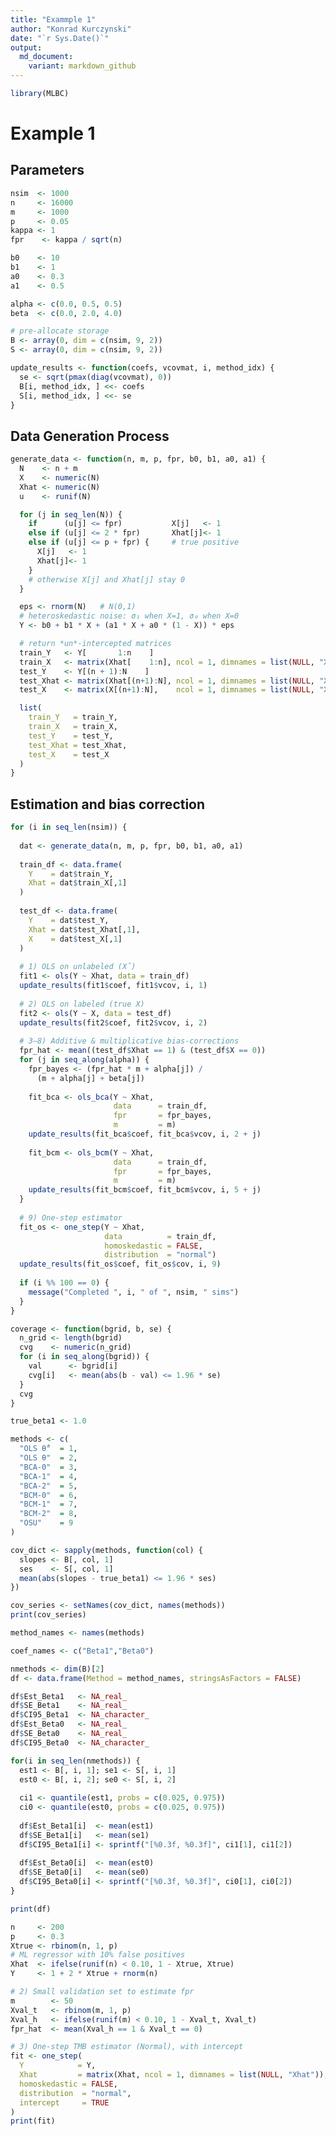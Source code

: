 ```yaml
---
title: "Exammple 1"
author: "Konrad Kurczynski"
date: "`r Sys.Date()`"
output: 
  md_document:
    variant: markdown_github
---
```


```r
library(MLBC)
```

# Example 1

## Parameters 

```r
nsim  <- 1000
n     <- 16000
m     <- 1000
p     <- 0.05
kappa <- 1
fpr    <- kappa / sqrt(n)

b0    <- 10
b1    <- 1
a0    <- 0.3
a1    <- 0.5

alpha <- c(0.0, 0.5, 0.5)
beta  <- c(0.0, 2.0, 4.0)

# pre-allocate storage
B <- array(0, dim = c(nsim, 9, 2))
S <- array(0, dim = c(nsim, 9, 2))

update_results <- function(coefs, vcovmat, i, method_idx) {
  se <- sqrt(pmax(diag(vcovmat), 0))
  B[i, method_idx, ] <<- coefs
  S[i, method_idx, ] <<- se
}
```

## Data Generation Process

```r
generate_data <- function(n, m, p, fpr, b0, b1, a0, a1) {
  N    <- n + m
  X    <- numeric(N)
  Xhat <- numeric(N)
  u    <- runif(N)

  for (j in seq_len(N)) {
    if      (u[j] <= fpr)           X[j]   <- 1
    else if (u[j] <= 2 * fpr)       Xhat[j]<- 1
    else if (u[j] <= p + fpr) {     # true positive
      X[j]   <- 1
      Xhat[j]<- 1
    }
    # otherwise X[j] and Xhat[j] stay 0
  }

  eps <- rnorm(N)   # N(0,1)
  # heteroskedastic noise: σ₁ when X=1, σ₀ when X=0
  Y <- b0 + b1 * X + (a1 * X + a0 * (1 - X)) * eps

  # return *un*-intercepted matrices
  train_Y   <- Y[       1:n    ]
  train_X   <- matrix(Xhat[    1:n], ncol = 1, dimnames = list(NULL, "Xhat"))
  test_Y    <- Y[(n + 1):N    ]
  test_Xhat <- matrix(Xhat[(n+1):N], ncol = 1, dimnames = list(NULL, "Xhat"))
  test_X    <- matrix(X[(n+1):N],    ncol = 1, dimnames = list(NULL, "X"))

  list(
    train_Y   = train_Y,
    train_X   = train_X,
    test_Y    = test_Y,
    test_Xhat = test_Xhat,
    test_X    = test_X
  )
}
```
## Estimation and bias correction

```r
for (i in seq_len(nsim)) {
  
  dat <- generate_data(n, m, p, fpr, b0, b1, a0, a1)
  
  train_df <- data.frame(
    Y    = dat$train_Y,
    Xhat = dat$train_X[,1]
  )
  
  test_df <- data.frame(
    Y    = dat$test_Y,
    Xhat = dat$test_Xhat[,1],
    X    = dat$test_X[,1]
  )
  
  # 1) OLS on unlabeled (X̂)
  fit1 <- ols(Y ~ Xhat, data = train_df)
  update_results(fit1$coef, fit1$vcov, i, 1)
  
  # 2) OLS on labeled (true X)
  fit2 <- ols(Y ~ X, data = test_df)
  update_results(fit2$coef, fit2$vcov, i, 2)
  
  # 3–8) Additive & multiplicative bias‑corrections
  fpr_hat <- mean((test_df$Xhat == 1) & (test_df$X == 0))
  for (j in seq_along(alpha)) {
    fpr_bayes <- (fpr_hat * m + alpha[j]) /
      (m + alpha[j] + beta[j])
    
    fit_bca <- ols_bca(Y ~ Xhat,
                       data      = train_df,
                       fpr       = fpr_bayes,
                       m         = m)
    update_results(fit_bca$coef, fit_bca$vcov, i, 2 + j)
    
    fit_bcm <- ols_bcm(Y ~ Xhat,
                       data      = train_df,
                       fpr       = fpr_bayes,
                       m         = m)
    update_results(fit_bcm$coef, fit_bcm$vcov, i, 5 + j)
  }
  
  # 9) One‑step estimator
  fit_os <- one_step(Y ~ Xhat,
                     data          = train_df,
                     homoskedastic = FALSE,
                     distribution  = "normal")
  update_results(fit_os$coef, fit_os$cov, i, 9)
  
  if (i %% 100 == 0) {
    message("Completed ", i, " of ", nsim, " sims")
  }
}
```

```r
coverage <- function(bgrid, b, se) {
  n_grid <- length(bgrid)
  cvg    <- numeric(n_grid)
  for (i in seq_along(bgrid)) {
    val      <- bgrid[i]
    cvg[i]   <- mean(abs(b - val) <= 1.96 * se)
  }
  cvg
}

true_beta1 <- 1.0

methods <- c(
  "OLS θ̂"  = 1,
  "OLS θ"  = 2,
  "BCA-0"  = 3,
  "BCA-1"  = 4,
  "BCA-2"  = 5,
  "BCM-0"  = 6,
  "BCM-1"  = 7,
  "BCM-2"  = 8,
  "OSU"    = 9
)

cov_dict <- sapply(methods, function(col) {
  slopes <- B[, col, 1]   
  ses    <- S[, col, 1]
  mean(abs(slopes - true_beta1) <= 1.96 * ses)
})

cov_series <- setNames(cov_dict, names(methods))
print(cov_series)

```

```r
method_names <- names(methods)

coef_names <- c("Beta1","Beta0")

nmethods <- dim(B)[2]
df <- data.frame(Method = method_names, stringsAsFactors = FALSE)

df$Est_Beta1   <- NA_real_
df$SE_Beta1    <- NA_real_
df$CI95_Beta1  <- NA_character_
df$Est_Beta0   <- NA_real_
df$SE_Beta0    <- NA_real_
df$CI95_Beta0  <- NA_character_

for(i in seq_len(nmethods)) {
  est1 <- B[, i, 1]; se1 <- S[, i, 1]
  est0 <- B[, i, 2]; se0 <- S[, i, 2]
  
  ci1 <- quantile(est1, probs = c(0.025, 0.975))
  ci0 <- quantile(est0, probs = c(0.025, 0.975))
  
  df$Est_Beta1[i]  <- mean(est1)
  df$SE_Beta1[i]   <- mean(se1)
  df$CI95_Beta1[i] <- sprintf("[%0.3f, %0.3f]", ci1[1], ci1[2])
  
  df$Est_Beta0[i]  <- mean(est0)
  df$SE_Beta0[i]   <- mean(se0)
  df$CI95_Beta0[i] <- sprintf("[%0.3f, %0.3f]", ci0[1], ci0[2])
}

print(df)
```


```r
n     <- 200
p     <- 0.3
Xtrue <- rbinom(n, 1, p)
# ML regressor with 10% false positives
Xhat  <- ifelse(runif(n) < 0.10, 1 - Xtrue, Xtrue)
Y     <- 1 + 2 * Xtrue + rnorm(n)

# 2) Small validation set to estimate fpr
m        <- 50
Xval_t   <- rbinom(m, 1, p)
Xval_h   <- ifelse(runif(m) < 0.10, 1 - Xval_t, Xval_t)
fpr_hat  <- mean(Xval_h == 1 & Xval_t == 0)

# 3) One‐step TMB estimator (Normal), with intercept
fit <- one_step(
  Y            = Y,
  Xhat         = matrix(Xhat, ncol = 1, dimnames = list(NULL, "Xhat")),
  homoskedastic = FALSE,
  distribution  = "normal",
  intercept     = TRUE
)
print(fit)
```

